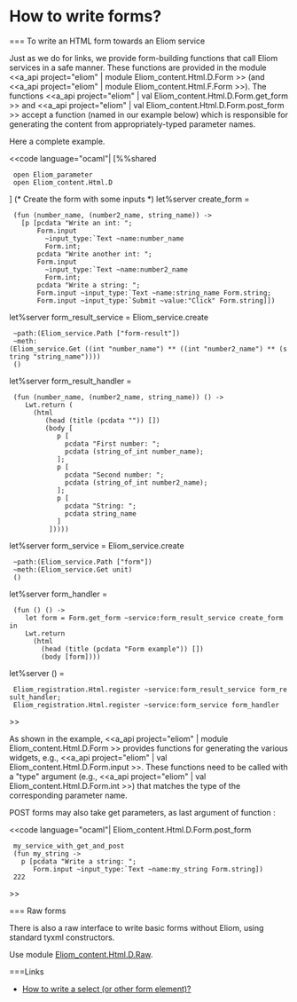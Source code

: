 =How to write forms?=

=== To write an HTML form towards an Eliom service

Just as we do for links, we provide form-building functions that call
Eliom services in a safe manner. These functions are provided in the
module
<<a_api project="eliom" | module Eliom_content.Html.D.Form >> (and
<<a_api project="eliom" | module Eliom_content.Html.F.Form >>).
The functions
<<a_api project="eliom" | val Eliom_content.Html.D.Form.get_form >> and
<<a_api project="eliom" | val Eliom_content.Html.D.Form.post_form >>
accept a function (named {{{create_form}}} in our example below)
which is responsible for generating the content from
appropriately-typed parameter names.

Here a complete example.

<<code language="ocaml"|
[%%shared
  open Eliom_parameter
  open Eliom_content.Html.D
]
(* Create the form with some inputs *)
let%server create_form =
  (fun (number_name, (number2_name, string_name)) ->
    [p [pcdata "Write an int: ";
        Form.input
          ~input_type:`Text ~name:number_name
          Form.int;
        pcdata "Write another int: ";
        Form.input
          ~input_type:`Text ~name:number2_name
          Form.int;
        pcdata "Write a string: ";
        Form.input ~input_type:`Text ~name:string_name Form.string;
        Form.input ~input_type:`Submit ~value:"Click" Form.string]])

let%server form_result_service = Eliom_service.create
  ~path:(Eliom_service.Path ["form-result"])
  ~meth:(Eliom_service.Get ((int "number_name") ** ((int "number2_name") ** (string "string_name"))))
  ()

let%server form_result_handler =
  (fun (number_name, (number2_name, string_name)) () ->
     Lwt.return (
       (html
          (head (title (pcdata "")) [])
          (body [
             p [
               pcdata "First number: ";
               pcdata (string_of_int number_name);
             ];
             p [
               pcdata "Second number: ";
               pcdata (string_of_int number2_name);
             ];
             p [
               pcdata "String: ";
               pcdata string_name
             ]
           ]))))

let%server form_service = Eliom_service.create
  ~path:(Eliom_service.Path ["form"])
  ~meth:(Eliom_service.Get unit)
  ()

let%server form_handler =
  (fun () () ->
     let form = Form.get_form ~service:form_result_service create_form in
     Lwt.return
       (html
         (head (title (pcdata "Form example")) [])
         (body [form])))

let%server () =
  Eliom_registration.Html.register ~service:form_result_service form_result_handler;
  Eliom_registration.Html.register ~service:form_service form_handler
>>

As shown in the example,
<<a_api project="eliom" | module Eliom_content.Html.D.Form >>
provides functions for generating the various widgets, e.g.,
<<a_api project="eliom" | val Eliom_content.Html.D.Form.input >>.
These functions need to be called with a "type" argument (e.g.,
<<a_api project="eliom" | val Eliom_content.Html.D.Form.int >>)
that matches the type of the corresponding parameter name.

POST forms may also take get parameters, as last argument of function
{{{post_form}}}:

<<code language="ocaml"|
Eliom_content.Html.D.Form.post_form
  my_service_with_get_and_post
  (fun my_string ->
    p [pcdata "Write a string: ";
       Form.input ~input_type:`Text ~name:my_string Form.string])
  222
>>

=== Raw forms

There is also a raw interface to write basic forms without Eliom,
using standard tyxml constructors.

Use module [[wiki(15):api/server/Eliom_content.Html.D.Raw|Eliom_content.Html.D.Raw]].

===Links
* [[wiki:manual/how-to-add-a-select-or-other-form-element|How to write a select (or other form element)?]]
